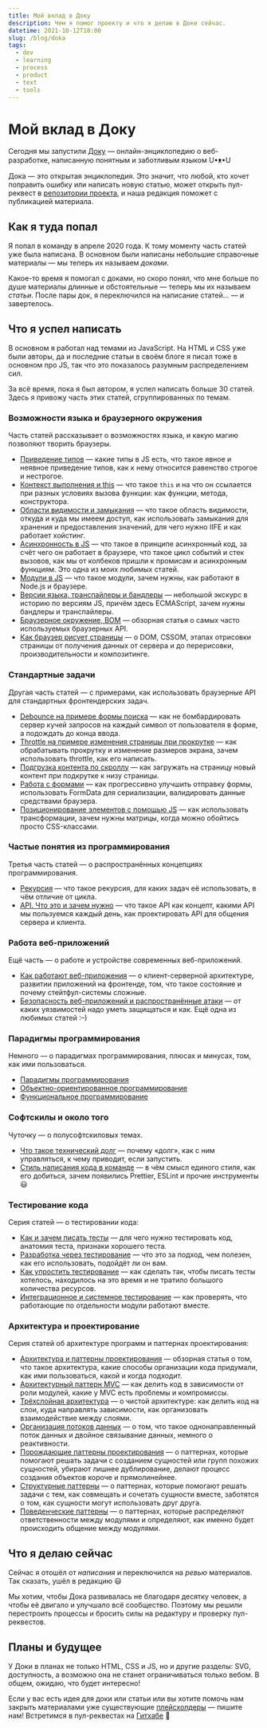 ```yaml
---
title: Мой вклад в Доку
description: Чем я помог проекту и что я делаю в Доке сейчас.
datetime: 2021-10-12T18:00
slug: /blog/doka
tags:
  - dev
  - learning
  - process
  - product
  - text
  - tools
---
```


# Мой вклад в Доку

Сегодня мы запустили [Доку](https://doka.guide) — онлайн-энциклопедию о веб-разработке, написанную понятным и заботливым языком U•ᴥ•U

Дока — это открытая энциклопедия. Это значит, что любой, кто хочет поправить ошибку или написать новую статью, может открыть пул-реквест в [репозитории проекта](https://github.com/doka-guide/content), и наша редакция поможет с публикацией материала.

## Как я туда попал

Я попал в команду в апреле 2020 года. К тому моменту часть статей уже была написана. В основном были написаны небольшие справочные материалы — мы теперь их называем _доками_.

Какое-то время я помогал с доками, но скоро понял, что мне больше по душе материалы длинные и обстоятельные — теперь мы их называем _статьи_. После пары док, я переключился на написание статей... — и завертелось.

## Что я успел написать

В основном я работал над темами из JavaScript. На HTML и CSS уже были авторы, да и последние статьи в своём блоге я писал тоже в основном про JS, так что это показалось разумным распределением сил.

За всё время, пока я был автором, я успел написать больше 30 статей. Здесь я привожу часть этих статей, сгруппированных по темам.

### Возможности языка и браузерного окружения

Часть статей рассказывает о возможностях языка, и какую магию позволяют творить браузеры.

- [Приведение типов](https://doka.guide/js/typecasting/) — какие типы в JS есть, что такое явное и неявное приведение типов, как к нему относится равенство строгое и нестрогое.
- [Контекст выполнения и this](https://doka.guide/js/function-context/) — что такое `this` и на что он ссылается при разных условиях вызова функции: как функции, метода, конструктора.
- [Области видимости и замыкания](https://doka.guide/js/closures/) — что такое область видимости, откуда и куда мы имеем доступ, как использовать замыкания для хранения и предоставления значений, для чего нужно IIFE и как работает хойстинг.
- [Асинхронность в JS](https://doka.guide/js/async-in-js/) — что такое в принципе асинхронный код, за счёт чего он работает в браузере, что такое цикл событий и стек вызовов, как мы от колбеков пришли к промисам и асинхронным функциям. Это одна из моих любимых статей.
- [Модули в JS](https://doka.guide/js/modules/) — что такое модули, зачем нужны, как работают в Node.js и браузере.
- [Версии языка, транспайлеры и бандлеры](https://doka.guide/js/language-versions/) — небольшой экскурс в историю по версиям JS, причём здесь ECMAScript, зачем нужны бандлеры и транспайлеры.
- [Браузерное окружение, BOM](https://doka.guide/js/bom/) — обзорная статья о самых часто используемых браузерных API.
- [Как браузер рисует страницы](https://doka.guide/js/how-the-browser-creates-pages/) — о DOM, CSSOM, этапах отрисовки страницы от получения данных от сервера и до перерисовки, производительности и композитинге.

### Стандартные задачи

Другая часть статей — с примерами, как использовать браузерные API для стандартных фронтендерских задач.

- [Debounce на примере формы поиска](https://doka.guide/js/debounce/) — как не бомбардировать сервер кучей запросов на каждый символ от пользователя в форме, а подождать до конца ввода.
- [Throttle на примере изменения страницы при прокрутке](https://doka.guide/js/throttle/) — как обрабатывать прокрутку и изменение размеров экрана, зачем использовать throttle, как его написать.
- [Подгрузка контента по скроллу](https://doka.guide/js/infinite-scroll/) — как загружать на страницу новый контент при подкрутке к низу страницы.
- [Работа с формами](https://doka.guide/js/deal-with-forms/) — как прогрессивно улучшить отправку формы, использовать FormData для сериализации, валидировать данные средствами браузера.
- [Позиционирование элементов с помощью JS](https://doka.guide/js/element-positioning-js/) — как использовать трансформации, зачем нужны матрицы, когда можно обойтись просто CSS-классами.

### Частые понятия из программирования

Третья часть статей — о распространённых концепциях программирования.

- [Рекурсия](https://doka.guide/js/recursion/) — что такое рекурсия, для каких задач её использовать, в чём отличие от цикла.
- [API. Что это и зачем нужно](https://doka.guide/js/api/) — что такое API как концепт, какими API мы пользуемся каждый день, как проектировать API для общения сервера и клиента.

### Работа веб-приложений

Ещё часть — о работе и устройстве современных веб-приложений.

- [Как работают веб-приложения](https://doka.guide/js/web-app-works/) — о клиент-серверной архитектуре, развитии приложений на фронтенде, том, что такое состояние и почему стейтфул-системы сложные.
- [Безопасность веб-приложений и распространённые атаки](https://doka.guide/js/web-security/) — от каких уязвимостей надо уметь защищаться и как. Ещё одна из любимых статей :–)

### Парадигмы программирования

Немного — о парадигмах программирования, плюсах и минусах, том, как ими пользоваться.

- [Парадигмы программирования](https://doka.guide/js/programming-paradigms/)
- [Объектно-ориентированное программирование](https://doka.guide/js/oop/)
- [Функциональное программирование](https://doka.guide/js/fp/)

### Софтскилы и около того

Чуточку — о полусофтскиловых темах.

- [Что такое технический долг](https://doka.guide/js/technical-debt/) — почему «долг», как с ним управляться, к чему приводит, если запустить.
- [Стиль написания кода в команде](https://doka.guide/js/code-style/) — в чём смысл единого стиля, как его добиться, зачем появились Prettier, ESLint и прочие инструменты 😃

### Тестирование кода

Серия статей — о тестировании кода:

- [Как и зачем писать тесты](https://doka.guide/js/how-to-test-and-why/) — для чего нужно тестировать код, анатомия теста, признаки хорошего теста.
- [Разработка через тестирование](https://doka.guide/js/tdd/) — что это за подход, чем полезен, как его использовать, подойдёт ли он вам.
- [Как упростить тестирование](https://doka.guide/js/how-to-simplify-tests/) — как сделать так, чтобы писать тесты хотелось, находилось на это время и не тратило большого количества ресурсов.
- [Интеграционное и системное тестирование](https://doka.guide/js/integration-and-system-testing/) — как проверять, что работающие по отдельности модули работают вместе.

### Архитектура и проектирование

Серия статей об архитектуре программ и паттернах проектирования:

- [Архитектура и паттерны проектирования](https://doka.guide/js/architecture-and-design-patterns/) — обзорная статья о том, что такое архитектура, какие способы организации кода придумали, как ими пользоваться, какой и когда подходит.
- [Архитектурный паттерн MVC](https://doka.guide/js/architecture-mvc/) — как делить код в зависимости от роли модулей, какие у MVC есть проблемы и компромиссы.
- [Трёхслойная архитектура](https://doka.guide/js/clean-architecture/) — о чистой архитектуре: как делить код на слои, куда направлять зависимости, как организовать взаимодействие между слоями.
- [Организация потоков данных](https://doka.guide/js/architecture-data-flow/) — о том, что такое однонаправленный поток данных и двойное связывание данных, немного о реактивности.
- [Порождающие паттерны проектирования](https://doka.guide/js/design-patterns-creational/) — о паттернах, которые помогают решать задачи с созданием сущностей или групп похожих сущностей, убирают лишнее дублирование, делают процесс создания объектов короче и прямолинейнее.
- [Структурные паттерны](https://doka.guide/js/design-patterns-structural/) — о паттернах, которые помогают решать задачи с тем, как совмещать и сочетать сущности вместе, заботятся о том, как сущности могут использовать друг друга.
- [Поведенческие паттерны](https://doka.guide/js/design-patterns-behaviorial/) — о паттернах, которые распределяют ответственности между модулями и определяют, как именно будет происходить общение между модулями.

## Что я делаю сейчас

Сейчас я отошёл от _написания_ и переключился на _ревью_ материалов. Так сказать, ушёл в редакцию 😃

Мы хотим, чтобы Дока развивалась не благодаря десятку человек, а чтобы её двигало и улучшало всё сообщество. Поэтому мы решили перестроить процессы и бросить силы на редактуру и проверку пул-реквестов.

## Планы и будущее

У Доки в планах не только HTML, CSS и JS, но и другие разделы: SVG, доступность, а возможно она не станет ограничиваться только вебом. В общем, ожидаю, что будет интересно!

Если у вас есть идея для доки или статьи или вы хотите помочь нам закрыть материалами уже существующие [плейсхолдеры](https://github.com/doka-guide/content/issues) — пишите нам! Встретимся в пул-реквестах на [Гитхабе](https://github.com/doka-guide/content) 👋
